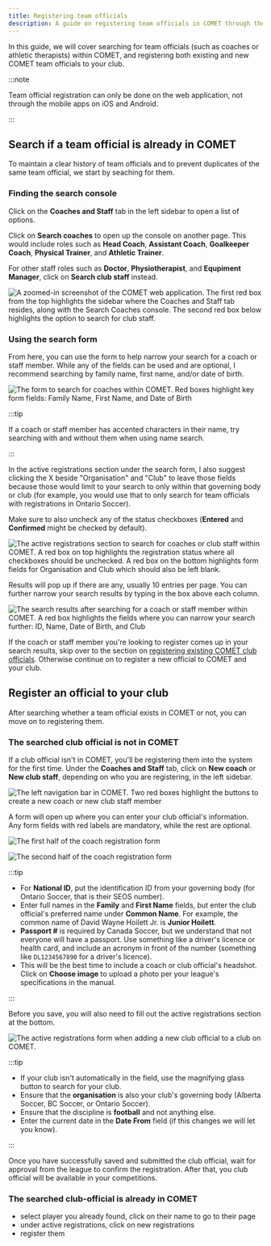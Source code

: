 ```yaml
---
title: Registering team officials
description: A guide on registering team officials in COMET through the web application
---
```



In this guide, we will cover searching for team officials (such as coaches or athletic therapists) within COMET, and registering both existing and new COMET team officials to your club.

:::note

Team official registration can only be done on the web application, not through the mobile apps on iOS and Android.

:::

## Search if a team official is already in COMET

To maintain a clear history of team officials and to prevent duplicates of the same team official, we start by seaching for them.

### Finding the search console

Click on the **Coaches and Staff** tab in the left sidebar to open a list of options.

Click on **Search coaches** to open up the console on another page. This would include roles such as **Head Coach**, **Assistant Coach**, **Goalkeeper Coach**, **Physical Trainer**, and **Athletic Trainer**.

For other staff roles such as **Doctor**, **Physiotherapist**, and **Equpiment Manager**, click on **Search club staff** instead.

<Image
  src={searchCoachesSidebar}
  alt='A zoomed-in screenshot of the COMET web application. The first red box from the top highlights the sidebar where the Coaches and Staff tab resides, along with the Search Coaches console. The second red box below highlights the option to search for club staff.'
/>

### Using the search form

From here, you can use the form to help narrow your search for a coach or staff member. While any of the fields can be used and are optional, I recommend searching by family name, first name, and/or date of birth.

<Image
  src={searchCoachesForm}
  alt='The form to search for coaches within COMET. Red boxes highlight key form fields: Family Name, First Name, and Date of Birth'
/>

:::tip

If a coach or staff member has accented characters in their name, try searching with and without them when using name search.

:::

In the active registrations section under the search form, I also suggest clicking the X beside "Organisation" and "Club" to leave those fields because those would limit to your search to only within that governing body or club (for example, you would use that to only search for team officials with registrations in Ontario Soccer).

Make sure to also uncheck any of the status checkboxes (**Entered** and **Confirmed** might be checked by default).

<Image
  src={searchCoachesActiveRegs}
  alt='The active registrations section to search for coaches or club staff within COMET. A red box on top highlights the registration status where all checkboxes should be unchecked. A red box on the bottom highlights form fields for Organisation and Club which should also be left blank.'
/>

Results will pop up if there are any, usually 10 entries per page. You can further narrow your search results by typing in the box above each column.

<Image
  src={searchCoachesResults}
  alt='The search results after searching for a coach or staff member within COMET. A red box highlights the fields where you can narrow your search further: ID, Name, Date of Birth, and Club'
/>

If the coach or staff member you're looking to register comes up in your search results, skip over to the section on [registering existing COMET club officials](#the-searched-club-official-is-already-in-comet). Otherwise continue on to register a new official to COMET and your club.

## Register an official to your club

After searching whether a team official exists in COMET or not, you can move on to registering them.

### The searched club official is not in COMET

If a club official isn't in COMET, you'll be registering them into the system for the first time. Under the **Coaches and Staff** tab, click on **New coach** or **New club staff**, depending on who you are registering, in the left sidebar.

<Image
  src={newCoachRegistration}
  alt='The left navigation bar in COMET. Two red boxes highlight the buttons to create a new coach or new club staff member'
/>

A form will open up where you can enter your club official's information. Any form fields with red labels are mandatory, while the rest are optional.

<Image
  src={newCoachFormLeft}
  alt='The first half of the coach registration form'
/>

<Image
  src={newCoachFormRight}
  alt='The second half of the coach registration form'
/>

:::tip

- For **National ID**, put the identification ID from your governing body (for Ontario Soccer, that is their SEOS number).
- Enter full names in the **Family** and **First Name** fields, but enter the club official's preferred name under **Common Name**. For example, the common name of David Wayne Hoilett Jr. is **Junior Hoilett**.
- **Passport #** is required by Canada Soccer, but we understand that not everyone will have a passport. Use something like a driver's licence or health card, and include an acronym in front of the number (something like `DL1234567890` for a driver's licence).
- This will be the best time to include a coach or club official's headshot. Click on **Choose image** to upload a photo per your league's specifications in the manual.

:::

Before you save, you will also need to fill out the active registrations section at the bottom.

<Image
  src={newCoachActiveRegs}
  alt='The active registrations form when adding a new club official to a club on COMET.'
/>

:::tip

- If your club isn't automatically in the field, use the magnifying glass button to search for your club.
- Ensure that the **organisation** is also your club's governing body (Alberta Soccer, BC Soccer, or Ontario Soccer).
- Ensure that the discipline is **football** and not anything else.
- Enter the current date in the **Date From** field (if this changes we will let you know).

:::

Once you have successfully saved and submitted the club official, wait for approval from the league to confirm the registration. After that, you club official will be available in your competitions.

### The searched club-official is already in COMET

- select player you already found, click on their name to go to their page
- under active registrations, click on new registrations
- register them

